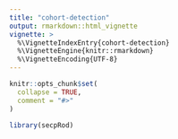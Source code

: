 ```yaml
---
title: "cohort-detection"
output: rmarkdown::html_vignette
vignette: >
  %\VignetteIndexEntry{cohort-detection}
  %\VignetteEngine{knitr::rmarkdown}
  %\VignetteEncoding{UTF-8}
---
```


```r
knitr::opts_chunk$set(
  collapse = TRUE,
  comment = "#>"
)
```

```r
library(secpRod)
```
